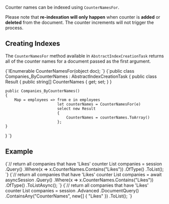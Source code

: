 
Counter names can be indexed using `CounterNamesFor`. 

<Admonition type="warning" title="Indexing and Counters" id="indexing-and-counters" href="#indexing-and-counters">

Please note that **re-indexation will only happen** when counter is **added** or **deleted** from the document. The counter increments will not trigger the process.

</Admonition>

## Creating Indexes

The `CounterNamesFor` method available in `AbstractIndexCreationTask` returns all of the counter names for a document passed as the first argument.

<Tabs groupId='languageSyntax'>
<TabItem value="CounterNamesFor" label="CounterNamesFor">
<CodeBlock language="csharp">
{`IEnumerable<string> CounterNamesFor(object doc);
`}
</CodeBlock>
</TabItem>
</Tabs>

<Tabs groupId='languageSyntax'>
<TabItem value="Index" label="Index">
<CodeBlock language="csharp">
{`public class Companies_ByCounterNames : AbstractIndexCreationTask<Company>
{
    public class Result
    {
        public string[] CounterNames { get; set; }
    }

    public Companies_ByCounterNames()
    {
        Map = employees => from e in employees
                           let counterNames = CounterNamesFor(e)
                           select new Result
                           {
                               CounterNames = counterNames.ToArray()
                           };
    }
}
`}
</CodeBlock>
</TabItem>
</Tabs>

## Example

<Tabs groupId='languageSyntax'>
<TabItem value="Sync" label="Sync">
<CodeBlock language="csharp">
{`// return all companies that have 'Likes' counter
List<Company> companies = session
    .Query<Companies_ByCounterNames.Result, Companies_ByCounterNames>()
    .Where(x => x.CounterNames.Contains("Likes"))
    .OfType<Company>()
    .ToList();
`}
</CodeBlock>
</TabItem>
<TabItem value="Async" label="Async">
<CodeBlock language="csharp">
{`// return all companies that have 'Likes' counter
List<Company> companies = await asyncSession
    .Query<Companies_ByCounterNames.Result, Companies_ByCounterNames>()
    .Where(x => x.CounterNames.Contains("Likes"))
    .OfType<Company>()
    .ToListAsync();
`}
</CodeBlock>
</TabItem>
<TabItem value="DocumentQuery" label="DocumentQuery">
<CodeBlock language="csharp">
{`// return all companies that have 'Likes' counter
List<Company> companies = session
    .Advanced
    .DocumentQuery<Company, Companies_ByCounterNames>()
    .ContainsAny("CounterNames", new[] { "Likes" })
    .ToList();
`}
</CodeBlock>
</TabItem>
</Tabs>

